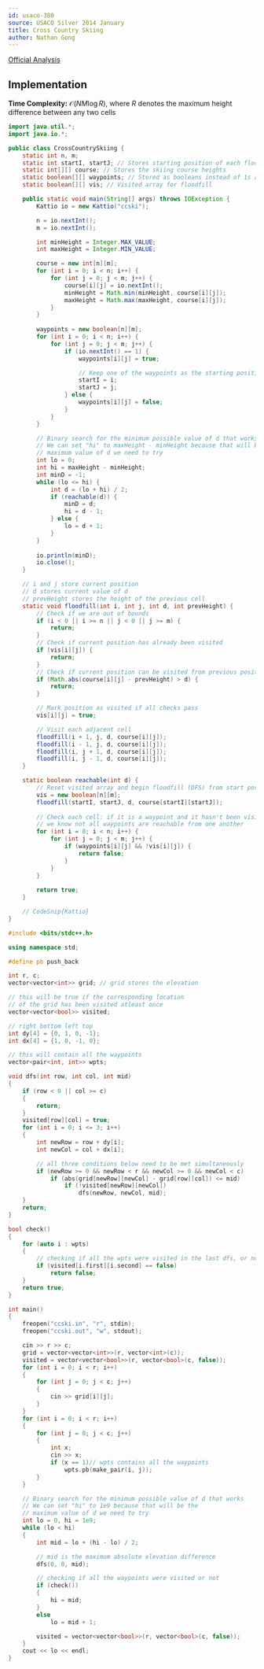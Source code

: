 ```yaml
---
id: usaco-380
source: USACO Silver 2014 January
title: Cross Country Skiing
author: Nathan Gong
---
```


[Official Analysis](http://www.usaco.org/current/data/sol_ccski.html)

## Implementation

**Time Complexity:** $\mathcal{O}(NM\log R)$, where $R$ denotes the maximum
height difference between any two cells

<LanguageSection>

<JavaSection>

```java
import java.util.*;
import java.io.*;

public class CrossCountrySkiing {
	static int n, m;
	static int startI, startJ; // Stores starting position of each floodfill
	static int[][] course; // Stores the skiing course heights
	static boolean[][] waypoints; // Stored as booleans instead of 1s and 0s
	static boolean[][] vis; // Visited array for floodfill

	public static void main(String[] args) throws IOException {
		Kattio io = new Kattio("ccski");

		n = io.nextInt();
		m = io.nextInt();

		int minHeight = Integer.MAX_VALUE;
		int maxHeight = Integer.MIN_VALUE;

		course = new int[n][m];
		for (int i = 0; i < n; i++) {
			for (int j = 0; j < m; j++) {
				course[i][j] = io.nextInt();
				minHeight = Math.min(minHeight, course[i][j]);
				maxHeight = Math.max(maxHeight, course[i][j]);
			}
		}
		
		waypoints = new boolean[n][m];
		for (int i = 0; i < n; i++) {
			for (int j = 0; j < m; j++) {
				if (io.nextInt() == 1) {
					waypoints[i][j] = true;

					// Keep one of the waypoints as the starting position
					startI = i;
					startJ = j;
				} else {
					waypoints[i][j] = false;
				}
			}
		}

		// Binary search for the minimum possible value of d that works
		// We can set "hi" to maxHeight - minHeight because that will be the
		// maximum value of d we need to try
		int lo = 0;
		int hi = maxHeight - minHeight;
		int minD = -1;
		while (lo <= hi) {
			int d = (lo + hi) / 2;
			if (reachable(d)) {
				minD = d;
				hi = d - 1;
			} else {
				lo = d + 1;
			}
		}
		
		io.println(minD);
		io.close();
	}

	// i and j store current position
	// d stores current value of d
	// prevHeight stores the height of the previous cell
	static void floodfill(int i, int j, int d, int prevHeight) {
		// Check if we are out of bounds
		if (i < 0 || i >= n || j < 0 || j >= m) {
			return;
		}
		// Check if current position has already been visited
		if (vis[i][j]) {
			return;
		}
		// Check if current position can be visited from previous position
		if (Math.abs(course[i][j] - prevHeight) > d) {
			return;
		}

		// Mark position as visited if all checks pass
		vis[i][j] = true;

		// Visit each adjacent cell
		floodfill(i + 1, j, d, course[i][j]);
		floodfill(i - 1, j, d, course[i][j]);
		floodfill(i, j + 1, d, course[i][j]);
		floodfill(i, j - 1, d, course[i][j]);
	}

	static boolean reachable(int d) {
		// Reset visited array and begin floodfill (DFS) from start position
		vis = new boolean[n][m];
		floodfill(startI, startJ, d, course[startI][startJ]);
		
		// Check each cell: if it is a waypoint and it hasn't been visited,
		// we know not all waypoints are reachable from one another
		for (int i = 0; i < n; i++) {
			for (int j = 0; j < m; j++) {
				if (waypoints[i][j] && !vis[i][j]) {
					return false;
				}
			}
		}
		
		return true;
	}

	// CodeSnip{Kattio}
}
```

</JavaSection>

<CPPSection>

```cpp
#include <bits/stdc++.h>

using namespace std;

#define pb push_back

int r, c;
vector<vector<int>> grid; // grid stores the elevation

// this will be true if the corresponding location
// of the grid has been visited atleast once
vector<vector<bool>> visited;

// right bottom left top
int dy[4] = {0, 1, 0, -1};
int dx[4] = {1, 0, -1, 0};

// this will contain all the waypoints
vector<pair<int, int>> wpts;

void dfs(int row, int col, int mid)
{
	if (row < 0 || col >= c)
	{
		return;
	}
	visited[row][col] = true;
	for (int i = 0; i <= 3; i++)
	{
		int newRow = row + dy[i];
		int newCol = col + dx[i];

		// all three conditions below need to be met simultaneously
		if (newRow >= 0 && newRow < r && newCol >= 0 && newCol < c)
			if (abs(grid[newRow][newCol] - grid[row][col]) <= mid)
				if (!visited[newRow][newCol])
					dfs(newRow, newCol, mid);
	}
	return;
}

bool check()
{
	for (auto i : wpts)
	{
		// checking if all the wpts were visited in the last dfs, or not
		if (visited[i.first][i.second] == false)
			return false;
	}
	return true;
}

int main()
{
	freopen("ccski.in", "r", stdin);
	freopen("ccski.out", "w", stdout);

	cin >> r >> c;
	grid = vector<vector<int>>(r, vector<int>(c));
	visited = vector<vector<bool>>(r, vector<bool>(c, false));
	for (int i = 0; i < r; i++)
	{
		for (int j = 0; j < c; j++)
		{
			cin >> grid[i][j];
		}
	}
	for (int i = 0; i < r; i++)
	{
		for (int j = 0; j < c; j++)
		{
			int x;
			cin >> x;
			if (x == 1)// wpts contains all the waypoints
				wpts.pb(make_pair(i, j)); 
		}
	}

	// Binary search for the minimum possible value of d that works
	// We can set "hi" to 1e9 because that will be the
	// maximum value of d we need to try
	int lo = 0, hi = 1e9;
	while (lo < hi)
	{
		int mid = lo + (hi - lo) / 2;

		// mid is the maximum absolute elevation difference
		dfs(0, 0, mid);

		// checking if all the waypoints were visited or not
		if (check())
		{
			hi = mid;
		}
		else
			lo = mid + 1;

		visited = vector<vector<bool>>(r, vector<bool>(c, false));
	}
	cout << lo << endl;
}

```
</CPPSection>

</LanguageSection>

